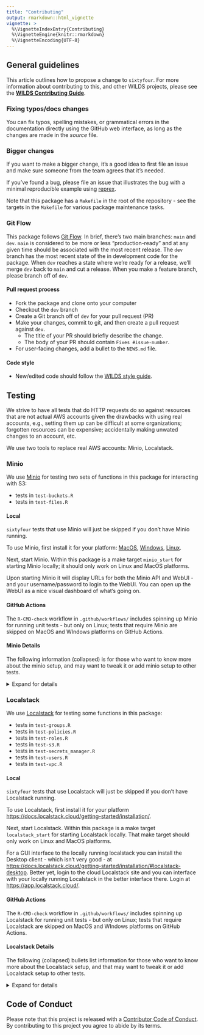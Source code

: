 ```yaml
---
title: "Contributing"
output: rmarkdown::html_vignette
vignette: >
  %\VignetteIndexEntry{Contributing}
  %\VignetteEngine{knitr::rmarkdown}
  %\VignetteEncoding{UTF-8}
---
```


## General guidelines

This article outlines how to propose a change to `sixtyfour`. For more information about contributing to this, and other WILDS projects, please see the [**WILDS Contributing Guide**](https://getwilds.org/guide/).

### Fixing typos/docs changes

You can fix typos, spelling mistakes, or grammatical errors in the documentation directly using the GitHub web interface, as long as the changes are made in the _source_ file.

### Bigger changes

If you want to make a bigger change, it's a good idea to first file an issue and make sure someone from the team agrees that it’s needed.

If you’ve found a bug, please file an issue that illustrates the bug with a minimal
reproducible example using [reprex](https://www.tidyverse.org/help/#reprex).

Note that this package has a `Makefile` in the root of the repository - see the targets in the `Makefile` for various package maintenance tasks.

### Git Flow

This package follows [Git Flow](https://nvie.com/posts/a-successful-git-branching-model/). In brief, there's two main branches: `main` and `dev`. `main` is considered to be more or less "production-ready" and at any given time should be associated with the most recent release. The `dev` branch has the most recent state of the in development code for the package. When `dev` reaches a state where we're ready for a release, we'll merge `dev` back to `main` and cut a release. When you make a feature branch, please branch off of `dev`.

#### Pull request process

* Fork the package and clone onto your computer
* Checkout the `dev` branch
* Create a Git branch off of `dev` for your pull request (PR)
* Make your changes, commit to git, and then create a pull request against `dev`.
  * The title of your PR should briefly describe the change.
  * The body of your PR should contain `Fixes #issue-number`.
* For user-facing changes, add a bullet to the `NEWS.md` file.

#### Code style

* New/edited code should follow the [WILDS style guide](https://getwilds.org/guide/style.html).

## Testing

We strive to have all tests that do HTTP requests do so against resources that are not actual AWS accounts given the drawbacks with using real accounts, e.g., setting them up can be difficult at some organizations; forgotten resources can be expensive; accidentally making unwated changes to an account, etc.

We use two tools to replace real AWS accounts: Minio, Localstack.

### Minio

We use [Minio][] for testing two sets of functions in this package for interacting with S3:

- tests in `test-buckets.R`
- tests in `test-files.R`

#### Local

`sixtyfour` tests that use Minio will just be skipped if you don't have Minio running.

To use Minio, first install it for your platform: [MacOS](https://min.io/docs/minio/macos/index.html), [Windows](https://min.io/docs/minio/windows/index.html), [Linux](https://min.io/docs/minio/linux/index.html).

Next, start Minio. Within this package is a make target `minio_start` for starting Minio locally; it should only work on Linux and MacOS platforms.

Upon starting Minio it will display URLs for both the Minio API and WebUI - and your username/password to login to the WebUI. You can open up the WebUI as a nice visual dashboard of what's going on.

#### GitHub Actions

The `R-CMD-check` workflow in `.github/workflows/` includes spinning up Minio for running unit tests - but only on Linux; tests that require Minio are skipped on MacOS and WIndows platforms on GitHub Actions.

#### Minio Details

The following information (collapsed) is for those who want to know more about the minio setup, and may want to tweak it or add minio setup to other tests.

<details><summary>Expand for details</summary>

- `tests/testthat/helper-minio.R` has helper functions for Minio. `bucket_delete` and `buckets_empty` make it easier to do cleanup in tests. The `minio_available` function is to be used inside `skip_if_not` to skip the tests in the file if Minio is not available, like: `skip_if_not(minio_available(), "Minio Not Available")`
- At the top of any file that uses Minio, setup the interfaces to Minio like:

```r
Sys.setenv(AWS_PROFILE = "minio")
```

- And unset at the bottom of the file to cleanup:

```r
Sys.unsetenv("AWS_PROFILE")
```

Internally we grab client objects for `paws` and `s3fs` as needed and use `AWS_PROFILE` env var to toggle on/off using Minio.

For Minio we use the default credentials:

- Access key id: `minioadmin` (override with env var `MINIO_USER`)
- Secret access key: `minioadmin` (override with env var `MINIO_PWD`)
- Endpoint: `http://127.0.0.1:9000` (override with env var `MINIO_ENDPOINT`)

You can override these defaults by setting the env vars above to your own values.

</details>

### Localstack

We use [Localstack][ls] for testing some functions in this package:

- tests in `test-groups.R`
- tests in `test-policies.R`
- tests in `test-roles.R`
- tests in `test-s3.R`
- tests in `test-secrets_manager.R`
- tests in `test-users.R`
- tests in `test-vpc.R`

#### Local

`sixtyfour` tests that use Localstack will just be skipped if you don't have Localstack running.

To use Localstack, first install it for your platform <https://docs.localstack.cloud/getting-started/installation/>.

Next, start Localstack. Within this package is a make target `localstack_start` for starting Localstack locally. That make target should only work on Linux and MacOS platforms.

For a GUI interface to the locally running localstack you can install the Desktop client - which isn't very good - at <https://docs.localstack.cloud/getting-started/installation/#localstack-desktop>. Better yet, login to the cloud Localstack site and you can interface with your locally running Localstack in the better interface there. Login at <https://app.localstack.cloud/>.

#### GitHub Actions

The `R-CMD-check` workflow in `.github/workflows/` includes spinning up Localstack for running unit tests - but only on Linux; tests that require Localstack are skipped on MacOS and WIndows platforms on GitHub Actions.

#### Localstack Details

The following (collapsed) bullets list information for those who want to know more about the Localstack setup, and that may want to tweak it or add Localstack setup to other tests.

<details><summary>Expand for details</summary>

- `tests/testthat/helper-localstack.R` has helper functions for Localstack. The `localstack_available` function is to be used inside `skip_if_not` to skip the tests in the file if Localstack is not available, like: `skip_if_not(localstack_available(), "Localstack Not Available")`
- At the top of any file that uses Localstack, setup the interfaces to Localstack like:

```r
Sys.setenv(AWS_PROFILE = "localstack")
```

- And unset at the bottom of the file to cleanup:

```r
Sys.unsetenv("AWS_PROFILE")
```

Internally we grab client objects for `paws` and `s3fs` as needed and use `AWS_PROFILE` env var to toggle on/off using Localstack.

For Localstack we use the default credentials:

- Access key id: `NOTAREALKEY` (override with env var `LOCALSTACK_KEY`)
- Secret access key: `AREALLYFAKETOKEN` (override with env var `LOCALSTACK_SECRET`)
- Endpoint: `http://localhost.localstack.cloud:4566` (override with env var `LOCALSTACK_ENDPOINT`)

You can override these defaults by setting the env vars above to your own values.

</details>


## Code of Conduct

Please note that this project is released with a
[Contributor Code of Conduct](CODE_OF_CONDUCT.md). By contributing to this
project you agree to abide by its terms.

[Minio]: https://min.io/
[ls]: https://www.localstack.cloud/
